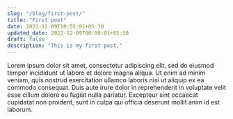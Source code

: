 ```yaml
---
slug: "/blog/first-post/"
title: "First post"
date: 2022-12-09T10:55:01+05:30
updated_date: 2022-12-09T00:00:01+05:30
draft: false
description: "This is my first post."
---
```


Lorem ipsum dolor sit amet, consectetur adipiscing elit, sed do eiusmod tempor incididunt ut labore et dolore magna aliqua. Ut enim ad minim veniam, quis nostrud exercitation ullamco laboris nisi ut aliquip ex ea commodo consequat. Duis aute irure dolor in reprehenderit in voluptate velit esse cillum dolore eu fugiat nulla pariatur. Excepteur sint occaecat cupidatat non proident, sunt in culpa qui officia deserunt mollit anim id est laborum.
